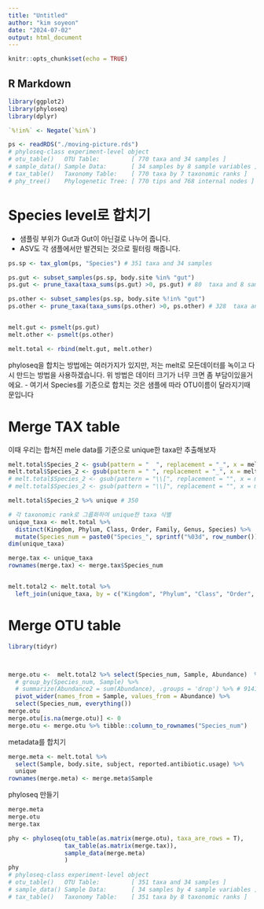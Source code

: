 ```yaml
---
title: "Untitled"
author: "kim soyeon"
date: "2024-07-02"
output: html_document
---
```


```r
knitr::opts_chunk$set(echo = TRUE)
```

## R Markdown
```r
library(ggplot2)
library(phyloseq)
library(dplyr)

`%!in%` <- Negate(`%in%`)

ps <- readRDS("./moving-picture.rds")
# phyloseq-class experiment-level object
# otu_table()   OTU Table:         [ 770 taxa and 34 samples ]
# sample_data() Sample Data:       [ 34 samples by 8 sample variables ]
# tax_table()   Taxonomy Table:    [ 770 taxa by 7 taxonomic ranks ]
# phy_tree()    Phylogenetic Tree: [ 770 tips and 768 internal nodes ]
```
# Species level로 합치기 
- 샘플링 부위가 Gut과 Gut이 아닌걸로 나누어 줍니다. 
- ASV도 각 샘플에서만 발견되는 것으로 필터링 해줍니다. 
```r

ps.sp <- tax_glom(ps, "Species") # 351 taxa and 34 samples 

ps.gut <- subset_samples(ps.sp, body.site %in% "gut")
ps.gut <- prune_taxa(taxa_sums(ps.gut) >0, ps.gut) # 80  taxa and 8 samples

ps.other <- subset_samples(ps.sp, body.site %!in% "gut")
ps.other <- prune_taxa(taxa_sums(ps.other) >0, ps.other) # 328  taxa and 26 samples


melt.gut <- psmelt(ps.gut)
melt.other <- psmelt(ps.other)

melt.total <- rbind(melt.gut, melt.other)


```

phyloseq을 합치는 방법에는 여러가지가 있지만, 저는 melt로 모든데이터를 녹이고 다시 만드는 방법을 사용하겠습니다.
위 방법은 데이터 크기가 너무 크면 좀 부담이있을거에요.
- 여기서 Species를 기준으로 합치는 것은 샘플에 따라 OTU이름이 달라지기때문입니다

# Merge TAX table
이때 우리는 합쳐진 mele data를 기준으로 unique한 taxa만 추출해보자

```r

melt.total$Species_2 <- gsub(pattern = "  ", replacement = "_", x = melt.total$Species) 
melt.total$Species_2 <- gsub(pattern = " ", replacement = "_", x = melt.total$Species_2) 
# melt.total$Species_2 <- gsub(pattern = "\\[", replacement = "", x = melt.total$Species_2) 
# melt.total$Species_2 <- gsub(pattern = "\\]", replacement = "", x = melt.total$Species_2) 

melt.total$Species_2 %>% unique # 350 

# 각 taxonomic rank로 그룹화하여 unique한 taxa 식별
unique_taxa <- melt.total %>%
  distinct(Kingdom, Phylum, Class, Order, Family, Genus, Species) %>%
  mutate(Species_num = paste0("Species_", sprintf("%03d", row_number())))
dim(unique_taxa)

merge.tax <- unique_taxa
rownames(merge.tax) <- merge.tax$Species_num


melt.total2 <- melt.total %>%
  left_join(unique_taxa, by = c("Kingdom", "Phylum", "Class", "Order", "Family", "Genus", "Species"))

```


# Merge OTU table
```r
library(tidyr)



merge.otu <-  melt.total2 %>% select(Species_num, Sample, Abundance)  %>% # 9158
  # group_by(Species_num, Sample) %>% 
  # summarize(Abundance2 = sum(Abundance), .groups = 'drop') %>% # 9141 
  pivot_wider(names_from = Sample, values_from = Abundance) %>% 
  select(Species_num, everything())
merge.otu
merge.otu[is.na(merge.otu)] <- 0
merge.otu <- merge.otu %>% tibble::column_to_rownames("Species_num")

```



metadata를 합치기 
```r

merge.meta <- melt.total %>% 
  select(Sample, body.site, subject, reported.antibiotic.usage) %>% 
  unique
rownames(merge.meta) <- merge.meta$Sample
```
phyloseq 만들기
```r

merge.meta
merge.otu
merge.tax

phy <- phyloseq(otu_table(as.matrix(merge.otu), taxa_are_rows = T),
                tax_table(as.matrix(merge.tax)),
                sample_data(merge.meta)
                )
phy
# phyloseq-class experiment-level object
# otu_table()   OTU Table:         [ 351 taxa and 34 samples ]
# sample_data() Sample Data:       [ 34 samples by 4 sample variables ]
# tax_table()   Taxonomy Table:    [ 351 taxa by 8 taxonomic ranks ]


```


```r



```


